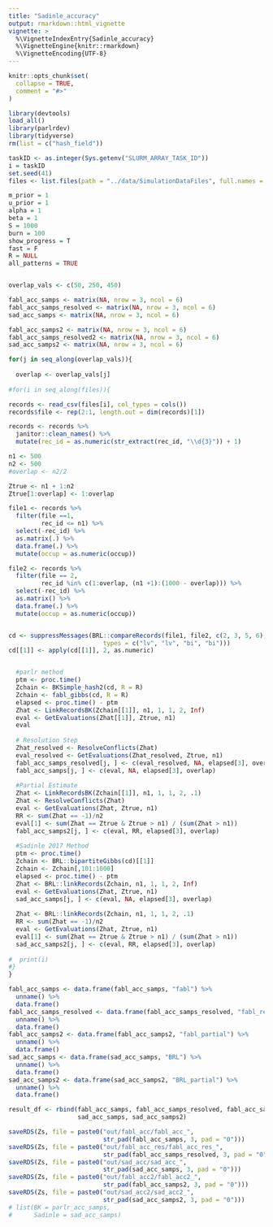 ```yaml
---
title: "Sadinle_accuracy"
output: rmarkdown::html_vignette
vignette: >
  %\VignetteIndexEntry{Sadinle_accuracy}
  %\VignetteEngine{knitr::rmarkdown}
  %\VignetteEncoding{UTF-8}
---
```


```r
knitr::opts_chunk$set(
  collapse = TRUE,
  comment = "#>"
)
```

```r
library(devtools)
load_all()
library(parlrdev)
library(tidyverse)
rm(list = c("hash_field"))
```


```r
taskID <- as.integer(Sys.getenv("SLURM_ARRAY_TASK_ID"))
i = taskID
set.seed(41)
files <- list.files(path = "../data/SimulationDataFiles", full.names = T)

m_prior = 1
u_prior = 1
alpha = 1
beta = 1
S = 1000
burn = 100
show_progress = T
fast = F
R = NULL
all_patterns = TRUE


overlap_vals <- c(50, 250, 450)

fabl_acc_samps <- matrix(NA, nrow = 3, ncol = 6)
fabl_acc_samps_resolved <- matrix(NA, nrow = 3, ncol = 6)
sad_acc_samps <- matrix(NA, nrow = 3, ncol = 6)

fabl_acc_samps2 <- matrix(NA, nrow = 3, ncol = 6)
fabl_acc_samps_resolved2 <- matrix(NA, nrow = 3, ncol = 6)
sad_acc_samps2 <- matrix(NA, nrow = 3, ncol = 6)

for(j in seq_along(overlap_vals)){
  
  overlap <- overlap_vals[j]
  
#for(i in seq_along(files)){

records <- read_csv(files[i], col_types = cols())
records$file <- rep(2:1, length.out = dim(records)[1])

records <- records %>% 
  janitor::clean_names() %>% 
  mutate(rec_id = as.numeric(str_extract(rec_id, "\\d{3}")) + 1)

n1 <- 500
n2 <- 500
#overlap <- n2/2

Ztrue <- n1 + 1:n2
Ztrue[1:overlap] <- 1:overlap

file1 <- records %>% 
  filter(file ==1,
         rec_id <= n1) %>% 
  select(-rec_id) %>% 
  as.matrix(.) %>% 
  data.frame(.) %>% 
  mutate(occup = as.numeric(occup))

file2 <- records %>% 
  filter(file == 2,
         rec_id %in% c(1:overlap, (n1 +1):(1000 - overlap))) %>% 
  select(-rec_id) %>% 
  as.matrix() %>% 
  data.frame(.) %>% 
  mutate(occup = as.numeric(occup))


cd <- suppressMessages(BRL::compareRecords(file1, file2, c(2, 3, 5, 6), 
                          types = c("lv", "lv", "bi", "bi")))
cd[[1]] <- apply(cd[[1]], 2, as.numeric)


  #parlr method
  ptm <- proc.time()
  Zchain <- BKSimple_hash2(cd, R = R)
  Zchain <- fabl_gibbs(cd, R = R)
  elapsed <- proc.time() - ptm
  Zhat <- LinkRecordsBK(Zchain[[1]], n1, 1, 1, 2, Inf)
  eval <- GetEvaluations(Zhat[[1]], Ztrue, n1)
  eval
  
  # Resolution Step
  Zhat_resolved <- ResolveConflicts(Zhat)
  eval_resolved <- GetEvaluations(Zhat_resolved, Ztrue, n1)
  fabl_acc_samps_resolved[j, ] <- c(eval_resolved, NA, elapsed[3], overlap)
  fabl_acc_samps[j, ] <- c(eval, NA, elapsed[3], overlap)
  
  #Partial Estimate
  Zhat <- LinkRecordsBK(Zchain[[1]], n1, 1, 1, 2, .1)
  Zhat <- ResolveConflicts(Zhat)
  eval <- GetEvaluations(Zhat, Ztrue, n1)
  RR <- sum(Zhat == -1)/n2
  eval[1] <- sum(Zhat == Ztrue & Ztrue > n1) / (sum(Zhat > n1))
  fabl_acc_samps2[j, ] <- c(eval, RR, elapsed[3], overlap)
  
  #Sadinle 2017 Method
  ptm <- proc.time()
  Zchain <- BRL::bipartiteGibbs(cd)[[1]]
  Zchain <- Zchain[,101:1000]
  elapsed <- proc.time() - ptm
  Zhat <- BRL::linkRecords(Zchain, n1, 1, 1, 2, Inf)
  eval <- GetEvaluations(Zhat, Ztrue, n1)
  sad_acc_samps[j, ] <- c(eval, NA, elapsed[3], overlap)
  
  Zhat <- BRL::linkRecords(Zchain, n1, 1, 1, 2, .1)
  RR <- sum(Zhat == -1)/n2
  eval <- GetEvaluations(Zhat, Ztrue, n1)
  eval[1] <- sum(Zhat == Ztrue & Ztrue > n1) / (sum(Zhat > n1))
  sad_acc_samps2[j, ] <- c(eval, RR, elapsed[3], overlap)
  
#  print(i)
#}
}

fabl_acc_samps <- data.frame(fabl_acc_samps, "fabl") %>% 
  unname() %>% 
  data.frame()
fabl_acc_samps_resolved <- data.frame(fabl_acc_samps_resolved, "fabl_resolved") %>% 
  unname() %>% 
  data.frame()
fabl_acc_samps2 <- data.frame(fabl_acc_samps2, "fabl_partial") %>% 
  unname() %>% 
  data.frame()
sad_acc_samps <- data.frame(sad_acc_samps, "BRL") %>% 
  unname() %>% 
  data.frame()
sad_acc_samps2 <- data.frame(sad_acc_samps2, "BRL_partial") %>% 
  unname() %>% 
  data.frame()

result_df <- rbind(fabl_acc_samps, fabl_acc_samps_resolved, fabl_acc_samps2,
                   sad_acc_samps, sad_acc_samps2)

saveRDS(Zs, file = paste0("out/fabl_acc/fabl_acc_", 
                          str_pad(fabl_acc_samps, 3, pad = "0")))
saveRDS(Zs, file = paste0("out/fabl_acc_res/fabl_acc_res_", 
                          str_pad(fabl_acc_samps_resolved, 3, pad = "0")))
saveRDS(Zs, file = paste0("out/sad_acc/sad_acc_", 
                          str_pad(sad_acc_samps, 3, pad = "0")))
saveRDS(Zs, file = paste0("out/fabl_acc2/fabl_acc2_", 
                          str_pad(fabl_acc_samps2, 3, pad = "0")))
saveRDS(Zs, file = paste0("out/sad_acc2/sad_acc2_", 
                          str_pad(sad_acc_samps2, 3, pad = "0")))
# list(BK = parlr_acc_samps,
#      Sadinle = sad_acc_samps)

```
